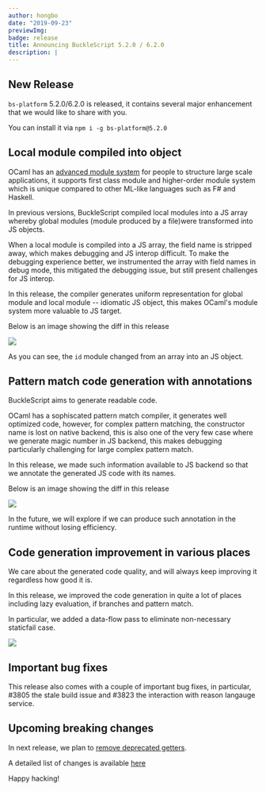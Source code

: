 ```yaml
---
author: hongbo
date: "2019-09-23"
previewImg:
badge: release
title: Announcing BuckleScript 5.2.0 / 6.2.0
description: |
---
```


## New Release

`bs-platform` 5.2.0/6.2.0 is released, it contains several major enhancement
that we would like to share with you.

You can install it via `npm i -g bs-platform@5.2.0`

## Local module compiled into object

OCaml has an [advanced module
system](https://people.mpi-sws.org/~dreyer/thesis/old/thesis050405.pdf) for
people to structure large scale applications, it supports first class module
and higher-order module system which is unique compared to other ML-like
languages such as F# and Haskell.

In previous versions, BuckleScript compiled local modules into a JS array
whereby global modules (module produced by a file)were transformed into JS
objects.

When a local module is compiled into a JS array, the field name is stripped
away, which makes debugging and JS interop difficult. To make the debugging
experience better, we instrumented the array with field names in debug mode,
this mitigated the debugging issue, but still present challenges for JS
interop.

In this release, the compiler generates uniform representation for global
module and local module -- idiomatic JS object, this makes OCaml's module
system more valuable to JS target.

Below is an image showing the diff in this release

<img src="https://bucklescript.github.io/img/functor.png"/>

As you can see, the `id` module changed from an array into an JS object.

## Pattern match code generation with annotations

BuckleScript aims to generate readable code.

OCaml has a sophiscated pattern match compiler, it generates well optimized
code, however, for complex pattern matching, the constructor name is lost on
native backend, this is also one of the very few case where we generate magic
number in JS backend, this makes debugging particularly challenging for large
complex pattern match.

In this release, we made such information available to JS backend so that we
annotate the generated JS code with its names.

Below is an image showing the diff in this release

<img src="https://bucklescript.github.io/img/pattern-match.png"/>

In the future, we will explore if we can produce such annotation in the runtime without losing efficiency.

## Code generation improvement in various places

We care about the generated code quality, and will always keep improving it
regardless how good it is.

In this release, we improved the code generation in quite a lot of places
including lazy evaluation, if branches and pattern match.

In particular, we added a data-flow pass to eliminate non-necessary staticfail
case.

<img src="https://bucklescript.github.io/img/staticfail.png" />

## Important bug fixes

This release also comes with a couple of important bug fixes, in particular,
#3805 the stale build issue and #3823 the interaction with reason langauge
service.

## Upcoming breaking changes

In next release, we plan to [remove deprecated
getters](https://reasonml.chat/t/ann-remove-deprecated-getters-in-deriving-abstract-after-5-2-0/1908).

A detailed list of changes is available
[here](https://github.com/BuckleScript/bucklescript/blob/master/Changes.md#520)

Happy hacking!
